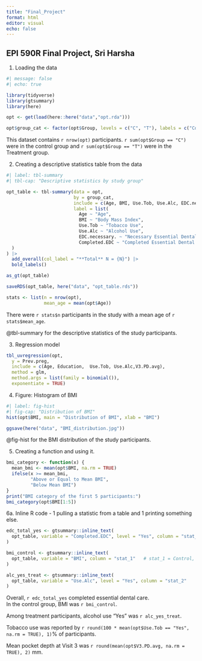 ```yaml
---
title: "Final_Project"
format: html
editor: visual
echo: false
---
```

## EPI 590R Final Project, Sri Harsha 

1. Loading the data

```r
#| message: false
#| echo: true

library(tidyverse)
library(gtsummary)
library(here)

opt <- get(load(here::here("data","opt.rda")))

opt$group_cat <- factor(opt$Group, levels = c("C", "T"), labels = c("Control", "Treatment"))

```

This dataset contains `r nrow(opt)` participants. `r sum(opt$Group == "C")` were in the control group and `r sum(opt$Group == "T")` were in the Treatment group.


2. Creating a descriptive statistics table from the  data
```r
#| label: tbl-summary
#| tbl-cap: "Descriptive statistics by study group"

opt_table <- tbl-summary(data = opt,
                         by = group_cat,
                         include = c(Age, BMI, Use.Tob, Use.Alc, EDC.necessary., Completed.EDC),
                         label = list(
                           Age ~ "Age",
                           BMI ~ "Body Mass Index",
                           Use.Tob ~ "Tobacco Use",
                           Use.Alc ~ "Alcohol Use",
                           EDC.necessary. ~ "Necessary Essential Dental Care",
                           Completed.EDC ~ "Completed Essential Dental Care"
  )
) |>
  add_overall(col_label = "**Total** N = {N}") |>
  bold_labels()

as_gt(opt_table)

saveRDS(opt_table, here("data", "opt_table.rds"))

```

```r
stats <- list(n = nrow(opt),
              mean_age = mean(opt$Age))
```
There were `r stats$n` participants in the study with a mean age of `r stats$mean_age`.

@tbl-summary for the descriptive statistics of the study participants.

3. Regression model
```r
tbl_uvregression(opt, 
  y = Prev.preg,
  include = c(Age, Education,  Use.Tob, Use.Alc,V3.PD.avg),
  method = glm,
  method.args = list(family = binomial()),
  exponentiate = TRUE)
```

4.  Figure: Histogram of BMI
```r
#| label: fig-hist
#| fig-cap: "Distribution of BMI"
hist(opt$BMI, main = "Distribution of BMI", xlab = "BMI")

ggsave(here("data", "BMI_distribution.jpg"))

```
@fig-hist for the BMI distribution of the study participants.

5. Creating a function and using it.
```r
bmi_category <- function(x) {
  mean_bmi <- mean(opt$BMI, na.rm = TRUE)
  ifelse(x >= mean_bmi, 
         "Above or Equal to Mean BMI", 
         "Below Mean BMI")
}
print("BMI category of the first 5 participants:")
bmi_category(opt$BMI[1:5])
```


6a. Inline R code - 1 pulling a statistic from a table and 1 printing something else. 

```r
edc_total_yes <- gtsummary::inline_text(
  opt_table, variable = "Completed.EDC", level = "Yes", column = "stat_0"
)

bmi_control <- gtsummary::inline_text(
  opt_table, variable = "BMI", column = "stat_1"   # stat_1 = Control, stat_2 = Treatment
)

alc_yes_treat <- gtsummary::inline_text(
  opt_table, variable = "Use.Alc", level = "Yes", column = "stat_2"
)

```
Overall, `r edc_total_yes` completed essential dental care.  
In the control group, BMI was `r bmi_control`.  

Among treatment participants, alcohol use “Yes” was `r alc_yes_treat`.

Tobacco use was reported by `r round(100 * mean(opt$Use.Tob == "Yes", na.rm = TRUE), 1)`% of participants.

Mean pocket depth at Visit 3 was `r round(mean(opt$V3.PD.avg, na.rm = TRUE), 2)` mm.
